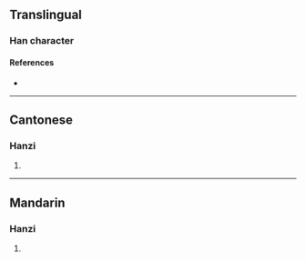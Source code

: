 {{character info/new}}
==Translingual==

===Han character===
{{Han char|rn=86|rad=火|as=06|sn=10|four=98861|canj=FOMR|ids=⿰火合}}

====References====
* {{Han ref|kx=0670.190|dkj=19015|hdz=32200.130|uh=70DA|ud=28890|bh=D27A|bd=53882}}

----

==Cantonese==

===Hanzi===
{{yue-hanzi|jyut=|y=saap3}}

# {{defn|lang=yue|sort=火06}}

----

==Mandarin==

===Hanzi===
{{cmn-hanzi|pin=[[huǐ]] ([[hui3]]), [[xiá]] ([[xia2]]), [[xuān]] ([[xuan1]])|wg=hui<sup>3</sup>, hsia<sup>2</sup>, hsüan<sup>1</sup>}}

# {{defn|lang=cmn|sort=火06}}